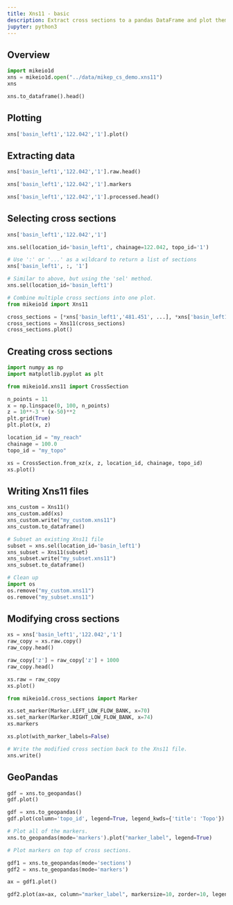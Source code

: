 ```yaml
---
title: Xns11 - basic
description: Extract cross sections to a pandas DataFrame and plot them.
jupyter: python3
---
```


## Overview
```python
import mikeio1d
xns = mikeio1d.open("../data/mikep_cs_demo.xns11")
xns
```

```python
xns.to_dataframe().head()
```

## Plotting

```python
xns['basin_left1','122.042','1'].plot()
```

## Extracting data

```python
xns['basin_left1','122.042','1'].raw.head()
```
```python
xns['basin_left1','122.042','1'].markers
```

```python
xns['basin_left1','122.042','1'].processed.head()
```

## Selecting cross sections

```python
xns['basin_left1','122.042','1']
```

```python
xns.sel(location_id='basin_left1', chainage=122.042, topo_id='1')
```

```python
# Use ':' or '...' as a wildcard to return a list of sections
xns['basin_left1', :, '1']
```

```python
# Similar to above, but using the 'sel' method.
xns.sel(location_id='basin_left1')
```


```python
# Combine multiple cross sections into one plot.
from mikeio1d import Xns11

cross_sections = [*xns['basin_left1','481.451', ...], *xns['basin_left1','166.107', ...]]
cross_sections = Xns11(cross_sections)
cross_sections.plot()
```

## Creating cross sections


```python
import numpy as np
import matplotlib.pyplot as plt

from mikeio1d.xns11 import CrossSection
```

```python
n_points = 11
x = np.linspace(0, 100, n_points)
z = 10**-3 * (x-50)**2
plt.grid(True)
plt.plot(x, z)
```

```python
location_id = "my_reach"
chainage = 100.0
topo_id = "my_topo"

xs = CrossSection.from_xz(x, z, location_id, chainage, topo_id)
xs.plot()
```

## Writing Xns11 files
```python
xns_custom = Xns11()
xns_custom.add(xs)
xns_custom.write("my_custom.xns11")
xns_custom.to_dataframe()
```
```python
# Subset an existing Xns11 file
subset = xns.sel(location_id='basin_left1')
xns_subset = Xns11(subset)
xns_subset.write("my_subset.xns11")
xns_subset.to_dataframe()
```

::: {.hidden}
```python
# Clean up
import os
os.remove("my_custom.xns11")
os.remove("my_subset.xns11")
```
:::

## Modifying cross sections

```python
xs = xns['basin_left1','122.042','1']
raw_copy = xs.raw.copy()
raw_copy.head()
```
```python
raw_copy['z'] = raw_copy['z'] + 1000
raw_copy.head()
```

```python
xs.raw = raw_copy
xs.plot()
```

```python
from mikeio1d.cross_sections import Marker

xs.set_marker(Marker.LEFT_LOW_FLOW_BANK, x=70)
xs.set_marker(Marker.RIGHT_LOW_FLOW_BANK, x=74)
xs.markers
```

```python
xs.plot(with_marker_labels=False)
```

```python
# Write the modified cross section back to the Xns11 file.
xns.write()
```

## GeoPandas

```python
gdf = xns.to_geopandas()
gdf.plot()
```

```python
gdf = xns.to_geopandas()
gdf.plot(column='topo_id', legend=True, legend_kwds={'title': 'Topo'})
```

```python
# Plot all of the markers.
xns.to_geopandas(mode='markers').plot("marker_label", legend=True)
```

```python
# Plot markers on top of cross sections.

gdf1 = xns.to_geopandas(mode='sections')
gdf2 = xns.to_geopandas(mode='markers')

ax = gdf1.plot()

gdf2.plot(ax=ax, column="marker_label", markersize=10, zorder=10, legend=True)
```
